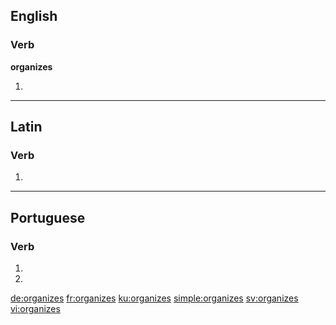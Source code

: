 ==English==

===Verb===
'''organizes'''

# {{en-third-person singular of|organize}}

----

==Latin==

===Verb===
{{la-verb-form|organizēs}}

# {{conjugation of|organizo|organizō|2|s|pres|act|sub|lang=la}}

----

==Portuguese==

===Verb===
{{pt-verb-form|organizar}}

# {{pt-verb form of|organizar|ar|imperative|negative|singular|second}}
# {{pt-verb form of|organizar|ar|subjunctive|present|singular|second}}

[[de:organizes]]
[[fr:organizes]]
[[ku:organizes]]
[[simple:organizes]]
[[sv:organizes]]
[[vi:organizes]]